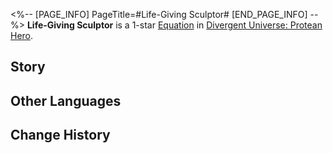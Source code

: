 <%-- [PAGE_INFO]
PageTitle=#Life-Giving Sculptor#
[END_PAGE_INFO] --%>
{{Equation Infobox
|period   = Protean Hero
|rarity   = 1
|path1    = Remembrance*2
|path2    = Propagation*2
|effect   = Increases DMG dealt by memosprites by {{Color|h|80%}}. After a memosprite uses an attack, the DMG dealt by the memomaster's next Basic ATK/Skill increases by {{Color|h|80%}}.
|mentions = Georios
}}
'''Life-Giving Sculptor''' is a 1-star [[Divergent Universe: Protean Hero/Equatoins|Equation]] in [[Divergent Universe: Protean Hero]].

==Story==
{{Description|Helioticus, I hear your hoarse voice.<br />It has been ages since you last visited your old friend, me, the aging Phies.<br />Old scars from pitiable wars means I can no longer see your face,<br />But please believe me, the statue in my workshop captures your very essence more vividly than you yourself.<br />The kids keep their distance from me, frightened by those mechanical statues.<br />With a touch of paint and some skillful craftsmanship, they walk<br />And talk and smile just like those fellows who died in the sea.<br />Have I outdone those mechanics and sculptors now?<br />If blessed by Georios, I even feel that<br />I could accomplish the incredible feat of recreating life and bringing them all back...<br />Oh no, I think I feel a gear on my elbow.}}
<!--
==Gameplay Notes==
* 
-->
==Other Languages==
{{Other Languages
|en   = Life-Giving Sculptor
|zhs  = 赋生雕塑家
|zht  = 賦生雕塑家
|ja   = {{Rubi|命|いのち}}を{{Rubi|吹|ふ}}き{{Rubi|込|こ}}む{{Rubi|彫刻家|ちょうこくか}}
|ko   = 생명을 부여하는 조각가
|es   = Escultor otorgavida
|fr   = Sculpteur de vie
|ru   = Дающий жизнь скульптор
|th   = ช่างแกะสลักชีวิต
|vi   = Nhà Điêu Khắc Ban Sự Sống
|de   = Lebensspendender Bildhauer
|id   = Life-Giving Sculptor
|pt   = Escultor que Concede a Vida
}}

==Change History==
{{Change History|3.1}}